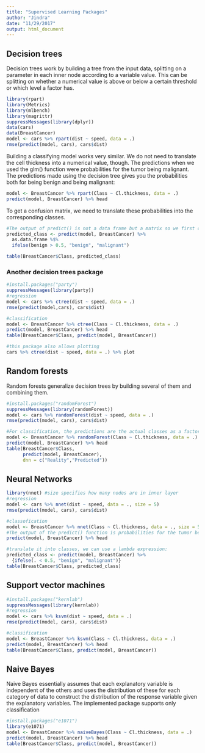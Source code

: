 ```yaml
---
title: "Supervised Learning Packages"
author: "Jindra"
date: "11/29/2017"
output: html_document
---
```

## Decision trees
Decision trees work by building a tree from the input data, splitting on a parameter in each inner node according to a variable value. This can be splitting on whether a numerical value is above or below a certain threshold or which level a factor has.
```r
library(rpart)
library(Metrics)
library(mlbench)
library(magrittr)
suppressMessages(library(dplyr))
data(cars)
data(BreastCancer)
model <- cars %>% rpart(dist ~ speed, data = .)
rmse(predict(model, cars), cars$dist)
```

Building a classifying model works very similar. We do not need to translate the cell thickness into a numerical value, though.
The predictions when we used the glm() function were probabilities for the tumor being malignant. The predictions made using the decision tree gives you the probabilities both for being benign and being malignant:
```r
model <- BreastCancer %>% rpart(Class ~ Cl.thickness, data = .)
predict(model, BreastCancer) %>% head
```
To get a confusion matrix, we need to translate these probabilities into the corresponding classes.
```r
#The output of predict() is not a data frame but a matrix so we first convert it into a data frame
predicted_class <- predict(model, BreastCancer) %>%
  as.data.frame %$%
  ifelse(benign > 0.5, "benign", "malignant")

table(BreastCancer$Class, predicted_class)
```

### Another decision trees package
```r
#install.packages("party")
suppressMessages(library(party))
#regression
model <- cars %>% ctree(dist ~ speed, data = .)
rmse(predict(model,cars), cars$dist)

#classification
model <- BreastCancer %>% ctree(Class ~ Cl.thickness, data = .)
predict(model, BreastCancer) %>% head
table(BreastCancer$Class, predict(model, BreastCancer))

#this package also allows plotting
cars %>% ctree(dist ~ speed, data = .) %>% plot
```

## Random forests
Random forests generalize decision trees by building several of them and combining them.
```r
#install.packages("randomForest")
suppressMessages(library(randomForest))
model <- cars %>% randomForest(dist ~ speed, data = .)
rmse(predict(model, cars), cars$dist)

#For classification, the predictions are the actual classes as a factor, so no translation is needed to get a confusion matrix
model <- BreastCancer %>% randomForest(Class ~ Cl.thickness, data = .)
predict(model, BreastCancer) %>% head
table(BreastCancer$Class,
      predict(model, BreastCancer), 
      dnn = c("Reality","Predicted"))
```

## Neural Networks
```r
library(nnet) #size specifies how many nodes are in inner layer
#regression
model <- cars %>% nnet(dist ~ speed, data = ., size = 5)
rmse(predict(model, cars), cars$dist)

#classofication
model <- BreastCancer %>% nnet(Class ~ Cl.thickness, data = ., size = 5)
#The output of the predict() function is probabilities for the tumor being malignant:
predict(model, BreastCancer) %>% head

#translate it into classes, we can use a lambda expression:
predicted_class <- predict(model, BreastCancer) %>%
  {ifelse(. < 0.5, "benign", "malignant")}
table(BreastCancer$Class, predicted_class)
```

## Support vector machines
```r
#install.packages("kernlab")
suppressMessages(library(kernlab))
#regression
model <- cars %>% ksvm(dist ~ speed, data = .)
rmse(predict(model, cars), cars$dist)

#classification
model <- BreastCancer %>% ksvm(Class ~ Cl.thickness, data = .)
predict(model, BreastCancer) %>% head
table(BreastCancer$Class, predict(model, BreastCancer))
```

## Naive Bayes
Naive Bayes essentially assumes that each explanatory variable is independent of the others and uses the distribution of these for each category of data to construct the distribution of the response variable given the explanatory variables.
The implemented package supports only classification
```r
#install.packages("e1071")
library(e1071)
model <- BreastCancer %>% naiveBayes(Class ~ Cl.thickness, data = .)
predict(model, BreastCancer) %>% head
table(BreastCancer$Class, predict(model, BreastCancer))
```

